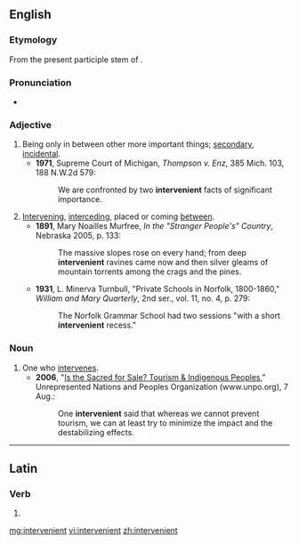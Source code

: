 ==English==

===Etymology===
From the present participle stem of {{etyl|la}} {{term|intervenire|intervenīre|lang=la}}.

===Pronunciation===
* {{a|UK}} {{IPA|/ɪntəˈviːnɪənt/}}

===Adjective===
{{en-adj|-}}

# Being only in between other more important things; [[secondary]], [[incidental]].
#* '''1971''', Supreme Court of Michigan, ''Thompson v. Enz'', 385 Mich. 103, 188 N.W.2d 579:
#*: We are confronted by two '''intervenient''' facts of significant importance.
# [[intervene|Intervening]], [[interceding]], placed or coming [[between]].
#* '''1891''', Mary Noailles Murfree, ''In the "Stranger People's" Country'', Nebraska 2005, p. 133:
#*: The massive slopes rose on every hand; from deep '''intervenient''' ravines came now and then silver gleams of mountain torrents among the crags and the pines.
#* '''1931''', L. Minerva Turnbull, "Private Schools in Norfolk, 1800-1860," ''William and Mary Quarterly'', 2nd ser., vol. 11, no. 4, p. 279:
#*: The Norfolk Grammar School had two sessions "with a short '''intervenient''' recess."

===Noun===
{{en-noun}}

# One who [[intervene]]s.
#* '''2006''', "[http://www.unpo.org/article.php?id=5063 Is the Sacred for Sale? Tourism & Indigenous Peoples],"  Unrepresented Nations and Peoples Organization (www.unpo.org), 7 Aug.:
#*: One '''intervenient''' said that whereas we cannot prevent tourism, we can at least try to minimize the impact and the destabilizing effects.

----

==Latin==

===Verb===
{{la-verb-form|intervenient}}

# {{conjugation of|intervenio|interveniō|3|p|fut|act|ind|lang=la}}

[[mg:intervenient]]
[[vi:intervenient]]
[[zh:intervenient]]